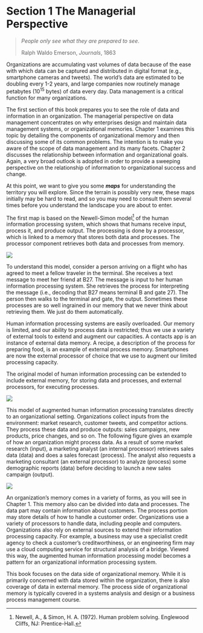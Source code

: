 # Section 1 The Managerial Perspective {.unnumbered}

> *People only see what they are prepared to see*.
>
> Ralph Waldo Emerson, *Journals*, 1863

Organizations are accumulating vast volumes of data because of the ease
with which data can be captured and distributed in digital format (e.g.,
smartphone cameras and tweets). The world's data are estimated to be
doubling every 1-2 years, and large companies now routinely manage
petabytes (10^15^ bytes) of data every day. Data management is a
critical function for many organizations.

The first section of this book prepares you to see the role of data and
information in an organization. The managerial perspective on data
management concentrates on why enterprises design and maintain data
management systems, or organizational memories. Chapter 1 examines this
topic by detailing the components of organizational memory and then
discussing some of its common problems. The intention is to make you
aware of the scope of data management and its many facets. Chapter 2
discusses the relationship between information and organizational goals.
Again, a very broad outlook is adopted in order to provide a sweeping
perspective on the relationship of information to organizational success
and change.

At this point, we want to give you some ***maps*** for understanding the
territory you will explore. Since the terrain is possibly very new,
these maps initially may be hard to read, and so you may need to consult
them several times before you understand the landscape you are about to
enter.

The first map is based on the Newell-Simon model[^1-section-201] of the human
information processing system, which shows that humans receive input,
process it, and produce output. The processing is done by a processor,
which is linked to a memory that stores both data and processes. The
processor component retrieves both data and processes from memory.

[^1-section-201]: Newell, A., & Simon, H. A. (1972). Human problem solving.
    Englewood Cliffs, NJ: Prentice-Hall.

![](Figures/Section%201/Simon Newell.png)

To understand this model, consider a person arriving on a flight who has
agreed to meet a fellow traveler in the terminal. She receives a text
message to meet her friend at B27. The message is input to her human
information processing system. She retrieves the process for
interpreting the message (i.e., decoding that B27 means terminal B and
gate 27). The person then walks to the
terminal and gate, the output. Sometimes these processes are so well
ingrained in our memory that we never think about retrieving them. We
just do them automatically.

Human information processing systems are easily overloaded. Our memory
is limited, and our ability to process data is restricted; thus we use a
variety of external tools to extend and augment our capacities. A
contacts app is an instance of external data memory. A recipe, a
description of the process for preparing food, is an example of external
process memory. Smartphones are now the external processor of choice
that we use to augment our limited processing capacity.

The original model of human information processing can be extended to
include external memory, for storing data and processes, and external
processors, for executing processes.

![](Figures/Section%201/augmented Simon Newell.png)

This model of augmented human information processing translates directly
to an organizational setting. Organizations collect inputs from the
environment: market research, customer tweets, and competitor
actions. They process these data and produce outputs: sales campaigns,
new products, price changes, and so on. The following figure gives an
example of how an organization might process data. As a result of some
market research (input), a marketing analyst (an internal processor)
retrieves sales data (data) and does a sales forecast (process). The
analyst also requests a marketing consultant (an external processor) to
analyze (process) some demographic reports (data) before deciding to
launch a new sales campaign (output).

![](Figures/Section%201/org%20info%20processing.png)

An organization's memory comes in a variety of forms, as you will see in
Chapter 1. This memory also can be divided into data and processes. The
data part may contain information about customers. The process portion
may store details of how to handle a customer order. Organizations use a
variety of processors to handle data, including people and computers.
Organizations also rely on external sources to extend their information
processing capacity. For example, a business may use a specialist credit
agency to check a customer's creditworthiness, or an engineering firm
may use a cloud computing service for structural analysis of a bridge.
Viewed this way, the augmented human information processing model
becomes a pattern for an organizational information processing system.

This book focuses on the data side of organizational memory. While it is
primarily concerned with data stored within the organization, there is
also coverage of data in external memory. The process side of
organizational memory is typically covered in a systems analysis and
design or a business process management course.

\newpage
